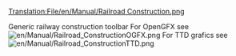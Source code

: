 [[Translation:File/en/Manual/Railroad Construction.png]]

Generic railway construction toolbar
For OpenGFX see [[File:en/Manual/Railroad ConstructionOGFX.png]]
For TTD grafics see [[File:en/Manual/Railroad ConstructionTTD.png]]